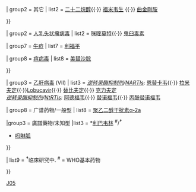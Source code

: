 {{Navbox
| name = 抗DNA病毒药物
| title = 抗DNA病毒药物（主要是 [[ATC代码 (J05)|J05]], 也包括 [[ATC代码 (S01)#S01AD|S01AD]] 和 [[ATC代码 (D06)#D06BB|D06BB]]）

| groupstyle = background:PowderBlue;

|group1 = 巴尔的摩分类
|list1 = {{Navbox subgroup
| groupstyle = background:PowderBlue;

| group1 = [[疱疹病毒]]
| list1 = {{Navbox subgroup
| groupstyle = background:PowderBlue;

| group1 = DNA合成抑制剂
| list1 = {{Navbox subgroup
| groupstyle = background:PowderBlue;

| group1 = [[胸苷激酶]]激活剂
| list1 = ''[[嘌呤类似物]] ([[鸟嘌呤]])'' ([[阿昔洛韦]] <sup>#</sup>, [[泛昔洛韦]], [[更昔洛韦]], [[喷昔洛韦]], [[伐昔洛韦]], [[缬更昔洛韦]]){{·}} [[阿糖腺苷]]

''[[嘧啶类似物]] ([[尿苷]])'' ([[碘苷]], [[三氟胸苷]]){{·}} [[溴夫定]]{{·}} [[阿糖胞苷]]

| group2 = 非胸苷激酶激活剂
| list2 = [[膦甲酸]]

}} 

| group2 = 其它
| list2 = [[二十二烷醇]]{{·}} [[福米韦生]] {{·}} [[曲金刚胺]]

}}

| group2 = [[人乳头状瘤病毒]]
| list2 = [[咪喹莫特]]{{·}} [[鬼臼毒素]]

| group7 = [[牛痘]]
| list7 = [[利福平]]

| group8 = [[痘病毒]]
| list8 = [[美替沙腙]]

}}

| group3 = [[乙型肝炎病毒|乙肝病毒]] (VII)
| list3 = ''[[逆转录酶抑制剂]]/[[逆转录酶抑制剂|NARTIs]]:'' [[恩替卡韦]]{{·}} [[拉米夫定]]{{·}}[[Lobucavir]]{{·}} [[替比夫定]]{{·}} [[克力夫定]] <br> ''[[逆转录酶抑制剂]]/[[逆转录酶抑制剂|NtRTIs]]:'' [[阿德福韦]]{{·}} [[替诺福韦二吡呋酯|替诺福韦]]{{·}} [[丙酚替诺福韦]]

| group8 = 广谱药物/一般型
| list8 = {{Navbox subgroup
| groupstyle = background:PowderBlue;

| group1 = 核苷酸抑制剂
| list1 = [[西多福韦]]

| group2 = [[干扰素]]
| list2 = [[干扰素 alfa-2b]]{{·}} [[聚乙二醇干扰素α-2a]]

|group3 = 廣譜藥物/未知型
|list3 = *[[利巴韦林]] <sup>#</sup>/{{le|Taribavirin}}<sup>'''†'''</sup>
* [[吗啉胍]]

}}

| list9 = <sup>'''†'''</sup>临床研究中. <sup>#</sup> = WHO基本药物

}}<noinclude>
{{collapsible option}}
[[Category:採用ATC碼的藥物模板|J05]]
</noinclude>